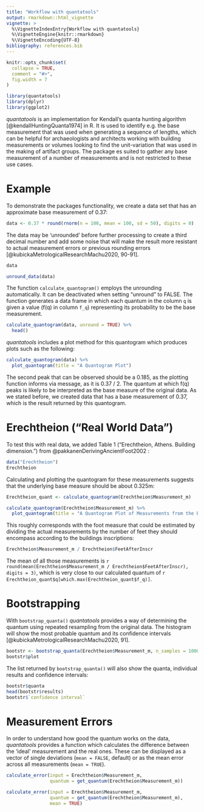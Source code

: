 ```yaml
---
title: "Workflow with quantatools"
output: rmarkdown::html_vignette
vignette: >
  %\VignetteIndexEntry{Workflow with quantatools}
  %\VignetteEngine{knitr::rmarkdown}
  %\VignetteEncoding{UTF-8}
bibliography: references.bib
---
```


```r
knitr::opts_chunk$set(
  collapse = TRUE,
  comment = "#>",
  fig.width = 7
)
```

```r
library(quantatools)
library(dplyr)
library(ggplot2)
```

*quantatools* is an implementation for Kendall's quanta hunting algorithm [@kendallHuntingQuanta1974] in R. It is used to identify e.g. the base measurement that was used when generating a sequence of lengths, which can be helpful for archaeologists and architects working with building measurements or volumes looking to find the unit-variation that was used in the making of artifact groups. The package es suited to gather any base measurement of a number of measurements and is not restricted to these use cases.

# Example

To demonstrate the packages functionality, we create a data set that has an approximate base measurement of 0.37:

```r
data <- 0.37 * round(rnorm(n = 100, mean = 100, sd = 50), digits = 0)
```

The data may be 'unrounded' before further processing to create a third decimal number and add some noise that will make the result more resistant to actual measurement errors or previous rounding errors [@kubickaMetrologicalResearchMachu2020, 90-91].

```r
data 

unround_data(data)
```

The function `calculate_quantogram()` employs the unrounding automatically. It can be deactivated when setting "unround" to FALSE. The function generates a data frame in which each quantum in the column `q` is given a value (f(q) in column `f_q`) representing its probability to be the base measurement.

```r
calculate_quantogram(data, unround = TRUE) %>% 
  head()
```

*quantatools* includes a plot method for this quantogram which produces plots such as the following:

```r
calculate_quantogram(data) %>% 
  plot_quantogram(title = "A Quantogram Plot")
```

The second peak that can be observed should be a 0.185, as the plotting function informs via message, as it is 0.37 / 2. The quantum at which f(q) peaks is likely to be interpreted as the base measure of the original data. As we stated before, we created data that has a base measurement of 0.37, which is the result returned by this quantogram.

# Erechtheion ("Real World Data")

To test this with real data, we added Table 1 ("Erechtheion, Athens. Building dimension.") from @pakkanenDerivingAncientFoot2002 :

```r
data("Erechtheion")
Erechtheion
```

Calculating and plotting the quantogram for these measurements suggests that the underlying base measure should be about 0.325m:

```r
Erechtheion_quant <- calculate_quantogram(Erechtheion$Measurement_m)
```

```r
calculate_quantogram(Erechtheion$Measurement_m) %>%
  plot_quantogram(title = "A Quantogram Plot of Measurements from the Erechtheion")
```

This roughly corresponds with the foot measure that could be estimated by dividing the actual measurements by the number of feet they should encompass according to the buildings inscriptions:

```r
Erechtheion$Measurement_m / Erechtheion$FeetAfterInscr
```

The mean of all those measurements is `r round(mean(Erechtheion$Measurement_m / Erechtheion$FeetAfterInscr), digits = 3)`, which is very close to our calculated quantum of `r Erechtheion_quant$q[which.max(Erechtheion_quant$f_q)]`.

# Bootstrapping

With `bootstrap_quanta()` *quantatools* provides a way of determining the quantum using repeated resampling from the original data. The histogram will show the most probable quantum and its confidence intervals [@kubickaMetrologicalResearchMachu2020, 91].

```r
bootstr <- bootstrap_quanta(Erechtheion$Measurement_m, n_samples = 1000)
bootstr$plot
```

The list returned by `bootstrap_quanta()` will also show the quanta, individual results and confidence intervals:

```r
bootstr$quanta
head(bootstr$results)
bootstr$`confidence interval`
```

# Measurement Errors

In order to understand how good the quantum works on the data, *quantatools* provides a function which calculates the difference between the 'ideal' measurement and the real ones. These can be displayed as a vector of single deviations (`mean = FALSE`, default) or as the mean error across all measurements (`mean = TRUE`).

```r
calculate_error(input = Erechtheion$Measurement_m, 
                quantum = get_quantum(Erechtheion$Measurement_m))

calculate_error(input = Erechtheion$Measurement_m, 
                quantum = get_quantum(Erechtheion$Measurement_m),
                mean = TRUE)
```
